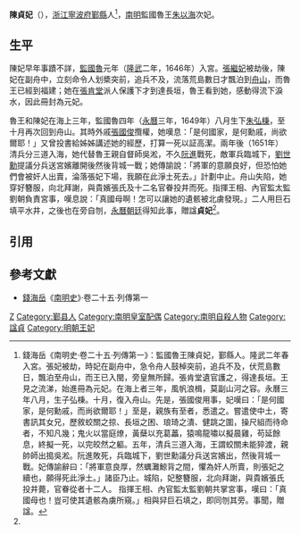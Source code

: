 '''陳貞妃'''（{{bd|？||1651年|}}），[[浙江等處承宣布政使司|浙江]][[寧波府|寧波府]][[鄞縣|鄞縣]]人<ref name=djs>錢海岳《南明史·卷二十五·列傳第一》：監國魯王陳貞妃，鄞縣人。隆武二年春入宮。張妃被劫，時妃在副舟中，急令舟人鼓棹突前，追兵不及，伏荒島數日，飄泊至舟山，而王已入閩，旁皇無所歸。張肯堂遺官護之，得達長垣。王見之流涕，始進冊為元妃。在海上者三年，風帆浪楫，莫副山河之容。永曆三年八月，生子弘棅。十月，復入舟山。先是，張國俊用事，妃嘆曰：「是何國家，是何勳戚，而尚欲爾耶！」至是，親族有至者，悉遣之。嘗遣使中土，寄書訊其女兄，歷敘蛟關之掠、長垣之困、琅琦之潰、健跳之圍，操尺組而待命者，不知凡幾；鬼火以當庭燎，黃蘖以充葛藟，猿鳴龍嘯以擬晨雞，苟延餘息，終擬一死，以完皎然之軀。五年，清兵三道入海，王謂蛟關未能猝渡，親帥師出搗吳淞。阮進敗死，兵臨城下，劉世勳議分兵送宮嬪出，然後背城一戰。妃傳諭辭曰：「將軍意良厚，然蠣灘鯨背之間，懼為奸人所賣，則張妃之續也，願得死此淨土。」諸臣乃止。城陷，妃整簪服，北向拜謝，與貴嬪張氏投井薨，官眷從者十二人。 指揮王相、內官監太監劉朝共掌宮事，嘆曰：「真國母也！豈可使其遺骸為虜所窺。」相與舁巨石填之，即同刎其旁。事聞，贈諡。</ref>，[[南明|南明]]監國魯王[[朱以海|朱以海]]次妃。

==生平==
陳妃早年事蹟不詳，[[監國_(魯王)|監國魯]]元年（[[隆武|隆武]]二年，1646年）入宮。[[張繼妃_(朱以海)|張繼妃]]被劫後，陳妃在副舟中，立刻命令人划槳突前，追兵不及，流落荒島數日才飄泊到[[舟山|舟山]]，而魯王已經到福建；她在[[張肯堂|張肯堂]]派人保護下才到達長垣，魯王看到她，感動得流下淚水，因此冊封為元妃。

魯王和陳妃在海上三年，監國魯四年（[[永曆_(南明)|永曆]]三年，1649年）八月生下[[朱弘棅|朱弘棅]]，至十月再次回到舟山。其時外戚[[張國俊_(明朝)|張國俊]]攬權，她嘆息：「是何國家，是何勳戚，尚欲爾耶！」又曾投書給姊姊講述她的經歷，打算一死以証高潔。兩年後（1651年）清兵分三道入海，她代替魯王親自督師吳淞，不久[[阮進_(明朝)|阮進]]戰死，敵軍兵臨城下，[[劉世勳|劉世勳]]提議分兵送宮嬪離開後然後背城一戰；她傳諭說：「將軍的意願良好，但恐怕她們會被奸人出賣，淪落張妃下場，我願在此淨土死去。」計劃中止。舟山失陷，她穿好簪服，向北拜謝，與貴嬪張氏及十二名官眷投井而死。指揮王相、內官監太監劉朝負責宮事，嘆息說：「真國母啊！怎可以讓她的遺骸被北虜發現。」二人用巨石填平水井，之後也在旁自刎，[[永曆帝|永曆朝廷]]得知此事，贈諡'''貞妃'''<ref name=djs/>。

==引用==
{{reflist}}

==參考文獻==
*[[錢海岳|錢海岳]]《[[南明史_(錢海岳)|南明史]]》·卷二十五·列傳第一

[[Category:陈姓|Z]]
[[Category:鄞县人|Category:鄞县人]]
[[Category:南明皇室配偶|Category:南明皇室配偶]]
[[Category:南明自殺人物|Category:南明自殺人物]]
[[Category:諡貞|Category:諡貞]]
[[Category:明朝王妃|Category:明朝王妃]]